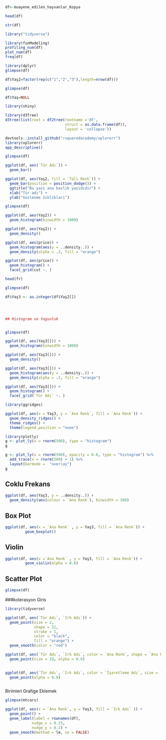 ```r
df<-muayene_edilen_hayvanlar_Kopya

```

```r
head(df)
```

```r
str(df)
```
```r
library("tidyverse")
```

```r
library(funModeling)
profiling_num(df)
plot_num(df)
freq(df)
```

```r
library(dplyr)
glimpse(df)

```



```r
df$Yaş2=factor(rep(c("1","2","3"),length=nrow(df)))
```

```r
glimpse(df)
```
```r
df$Yaş=NULL
```

```r
library(shiny)
```

```r
library(d3Tree)
d3tree(list(root = df2tree(rootname ='df', 
                           struct = as.data.frame(df)), 
                           layout = 'collapse'))

devtools::install_github("rsquaredacademy/xplorerr")
library(xplorerr)
app_descriptive()


```


```r
glimpse(df)
```
```r
ggplot(df, aes(`Tür Adı`)) +
  geom_bar()

ggplot(df, aes(Yaş2, fill = `Tali Renk`)) +
  geom_bar(position = position_dodge()) + 
  ggtitle("Bu yazi ana baslik yazididir") +
  xlab("Tür adı") + 
  ylab("Gozlenme Sikliklari")


```
```r
glimpse(df)
```


```r
ggplot(df, aes(Yaş2)) +
  geom_histogram(binwidth = 1000)

ggplot(df, aes(Yaş2)) +
  geom_density()

ggplot(df, aes(price)) +
  geom_histogram(aes(y = ..density..)) +
  geom_density(alpha = .3, fill = "orange") 

ggplot(df, aes(price)) +
  geom_histogram() + 
  facet_grid(cut ~. )

```


```r
head(fr)
```



```r
glimpse(df)

```

```r
df$Yaş3 <- as.integer(df$Yaş2[])




## Histogram ve Yogunluk
```


```r



```


```r
glimpse(df)
```


```r
ggplot(df, aes(Yaş3[])) +
  geom_histogram(binwidth = 1000)

ggplot(df, aes(Yaş3[])) +
  geom_density()

ggplot(df, aes(Yaş3[])) +
  geom_histogram(aes(y = ..density..)) +
  geom_density(alpha = .3, fill = "orange") 

ggplot(df, aes(Yaş3[])) +
  geom_histogram() + 
  facet_grid(`Tür Adı` ~. )

```



```r
library(ggridges)

ggplot(df, aes(x = Yaş3, y = `Ana Renk`, fill = `Ana Renk`)) +
  geom_density_ridges() + 
  theme_ridges() + 
  theme(legend.position = "none")
```



```r
library(plotly)
g <- plot_ly(x = rnorm(500), type = "histogram")
g

g <- plot_ly(x = rnorm(500), opacity = 0.6, type = "histogram") %>%
  add_trace(x = rnorm(500) + 1) %>%
  layout(barmode =  "overlay")
g

```


## Coklu Frekans 
```r
ggplot(df, aes(Yaş3, y = ..density..)) +
  geom_density(aes(colour = `Ana Renk`), binwidth = 500)

```

## Box Plot
```r

ggplot(df, aes(x = `Ana Renk` , y = Yaş3, fill = `Ana Renk`)) +
         geom_boxplot()

```


## Violin
```r
ggplot(df, aes(x =`Ana Renk` , y = Yaş3, fill = `Ana Renk`)) +
         geom_violin(alpha = 0.6)
```


## Scatter Plot


```r
glimpse(df)
```

###kolerasyon  Giris 
```r
library(tidyverse)

```


```r
ggplot(df, aes(`Tür Adı`, `Irk Adı`)) +
  geom_point(size = 2, 
             shape = 21, 
             stroke = 1,
             color = "black",
             fill = "orange") +
  geom_smooth(color = "red")
```


```r
ggplot(df, aes(`Tür Adı`, `Irk Adı`, color = `Ana Renk`, shape = `Ana Renk` )) +
  geom_point(size = 10, alpha = 0.6) 
  

ggplot(df, aes(`Tür Adı`, `Irk Adı`, color = `İşaretleme Adı`, size = `İşaretleme Adı` )) +
  geom_point(alpha = 0.8) 



```



 Birimleri Grafige Eklemek
```r
glimpse(mtcars)
```


```r
ggplot(df, aes(x = `Ana Renk`, y = Yaş3, fill = `Irk Adı` )) +
  geom_point() + 
  geom_label(label = rownames(df),  
            nudge_x = 0.25, 
            nudge_y = 0.2) +
  geom_smooth(method = lm, se = FALSE)

```



